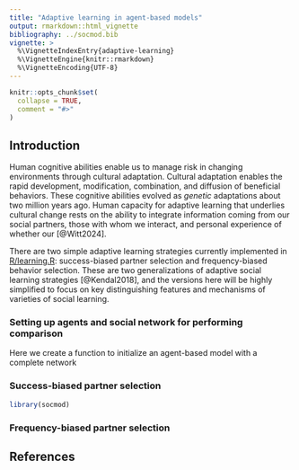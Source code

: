 ```yaml
---
title: "Adaptive learning in agent-based models"
output: rmarkdown::html_vignette
bibliography: ../socmod.bib
vignette: >
  %\VignetteIndexEntry{adaptive-learning}
  %\VignetteEngine{knitr::rmarkdown}
  %\VignetteEncoding{UTF-8}
---
```


```r
knitr::opts_chunk$set(
  collapse = TRUE,
  comment = "#>"
)
```



## Introduction

Human cognitive abilities enable us to manage risk in changing environments through cultural adaptation. Cultural adaptation enables the rapid development, modification, combination, and diffusion of beneficial behaviors. These cognitive abilities evolved as *genetic* adaptations about two million years ago. Human capacity for adaptive learning that underlies cultural change rests on the ability to integrate information coming from our social partners, those with whom we interact, and personal experience of whether our [@Witt2024].

There are two simple adaptive learning strategies currently implemented in
[R/learning.R](R/learning.R): success-biased partner selection and frequency-biased
behavior selection. These are two generalizations of adaptive social learning strategies [@Kendal2018], 
and the versions here will be highly simplified to focus on key distinguishing
features and mechanisms of varieties of social learning.

### Setting up agents and social network for performing comparison

Here we create a function to initialize an agent-based model with a complete 
network 

### Success-biased partner selection


```r
library(socmod)


```


### Frequency-biased partner selection




## References